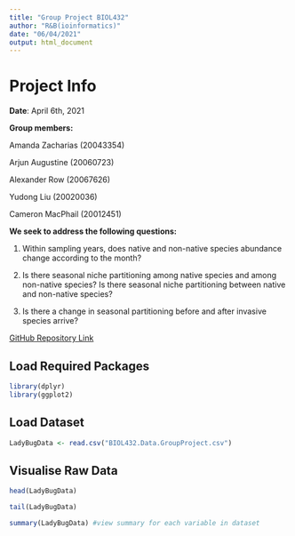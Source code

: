 ```yaml
---
title: "Group Project BIOL432"
author: "R&B(ioinformatics)"
date: "06/04/2021"
output: html_document
---
```


# Project Info

**Date**: April 6th, 2021

**Group members:**

Amanda Zacharias (20043354)

Arjun Augustine (20060723)

Alexander Row (20067626)

Yudong Liu (20020036)

Cameron MacPhail (20012451)

**We seek to address the following questions:**

1. Within sampling years, does native and non-native species abundance change according to the month?

2. Is there seasonal niche partitioning among native species and among non-native species? Is there seasonal niche partitioning between native and non-native species?

3. Is there a change in seasonal partitioning before and after invasive species arrive?


[GitHub Repository Link](https://github.com/alexrow15/BIOL432.GroupProject)

## Load Required Packages
```r
library(dplyr)
library(ggplot2)
```

## Load Dataset
```r
LadyBugData <- read.csv("BIOL432.Data.GroupProject.csv")
```

## Visualise Raw Data
```r
head(LadyBugData)
```

```r
tail(LadyBugData)
```

```r
summary(LadyBugData) #view summary for each variable in dataset
```



